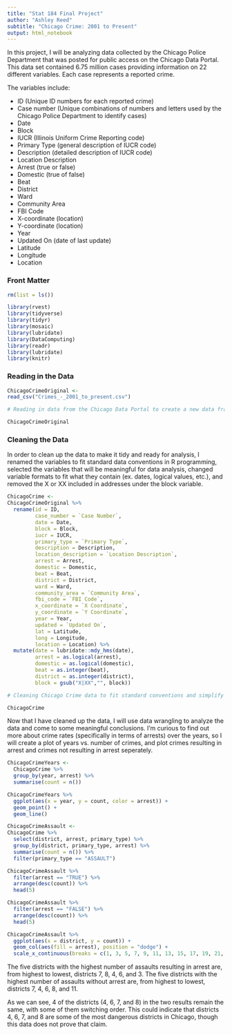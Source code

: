 ```yaml
---
title: "Stat 184 Final Project"
author: "Ashley Reed"
subtitle: "Chicago Crime: 2001 to Present"
output: html_notebook
---
```


In this project, I will be analyzing data collected by the Chicago Police Department that was posted for public access on the Chicago Data Portal. This data set contained 6.75 million cases providing information on 22 different variables. Each case represents a reported crime. 

The variables include:

* ID (Unique ID numbers for each reported crime)
* Case number (Unique combinations of numbers and letters used by the Chicago Police Department to identify cases)
* Date
* Block
* IUCR (Illinois Uniform Crime Reporting code)
* Primary Type (general description of IUCR code)
* Description (detailed description of IUCR code)
* Location Description
* Arrest (true or false)
* Domestic (true of false)
* Beat
* District
* Ward
* Community Area
* FBI Code
* X-coordinate (location)
* Y-coordinate (location)
* Year
* Updated On (date of last update)
* Latitude
* Longitude 
* Location


### Front Matter

```r
rm(list = ls())

library(rvest)
library(tidyverse)
library(tidyr)
library(mosaic)
library(lubridate)
library(DataComputing)
library(readr)
library(lubridate)
library(knitr)

```

### Reading in the Data

```r

ChicagoCrimeOriginal <-
read_csv("Crimes_-_2001_to_present.csv")

# Reading in data from the Chicago Data Portal to create a new data frame in R --------------------------------------------

``` 

```r

ChicagoCrimeOriginal

```

### Cleaning the Data

In order to clean up the data to make it tidy and ready for analysis, I renamed the variables to fit standard data conventions in R programming, selected the variables that will be meaningful for data analysis, changed variable formats to fit what they contain (ex. dates, logical values, etc.), and removed the X or XX included in addresses under the block variable.

```r

ChicagoCrime <-
ChicagoCrimeOriginal %>%
  rename(id = ID, 
         case_number = `Case Number`, 
         date = Date, 
         block = Block, 
         iucr = IUCR, 
         primary_type = `Primary Type`,
         description = Description,
         location_description = `Location Description`,
         arrest = Arrest,
         domestic = Domestic,
         beat = Beat,
         district = District,
         ward = Ward,
         community_area = `Community Area`,
         fbi_code = `FBI Code`,
         x_coordinate = `X Coordinate`,
         y_coordinate = `Y Coordinate`,
         year = Year,
         updated = `Updated On`,
         lat = Latitude,
         long = Longitude,
         location = Location) %>%
  mutate(date = lubridate::mdy_hms(date),
         arrest = as.logical(arrest),
         domestic = as.logical(domestic),
         beat = as.integer(beat),
         district = as.integer(district),
         block = gsub("X|XX","", block))

# Cleaning Chicago Crime data to fit standard conventions and simplify further work  -------------------------------------

ChicagoCrime 

```

Now that I have cleaned up the data, I will use data wrangling to analyze the data and come to some meaningful conclusions. I'm curious to find out more about crime rates (specifically in terms of arrests) over the years, so I will create a plot of years vs. number of crimes, and plot crimes resulting in arrest and crimes not resulting in arrest seperately.

```r

ChicagoCrimeYears <-
  ChicagoCrime %>%
  group_by(year, arrest) %>%
  summarise(count = n()) 

ChicagoCrimeYears %>%
  ggplot(aes(x = year, y = count, color = arrest)) +
  geom_point() +
  geom_line() 

```

```r
 
ChicagoCrimeAssault <-
ChicagoCrime %>%
  select(district, arrest, primary_type) %>%
  group_by(district, primary_type, arrest) %>%
  summarise(count = n()) %>%
  filter(primary_type == "ASSAULT") 

ChicagoCrimeAssault %>%
  filter(arrest == "TRUE") %>%
  arrange(desc(count)) %>%
  head(5)

ChicagoCrimeAssault %>%
  filter(arrest == "FALSE") %>%
  arrange(desc(count)) %>%
  head(5)

ChicagoCrimeAssault %>%
  ggplot(aes(x = district, y = count)) +
  geom_col(aes(fill = arrest), position = "dodge") +
  scale_x_continuous(breaks = c(1, 3, 5, 7, 9, 11, 13, 15, 17, 19, 21, 23, 25), limits = c(1,25)) 

```

The five districts with the highest number of assaults resulting in arrest are, from highest to lowest, districts 7, 8, 4, 6, and 3. The five districts with the highest number of assaults without arrest are, from highest to lowest, districts 7, 4, 6, 8, and 11.
 
As we can see, 4 of the districts (4, 6, 7, and 8) in the two results remain the same, with some of them switching order. This could indicate that districts 4, 6, 7, and 8 are some of the most dangerous districts in Chicago, though this data does not prove that claim. 
